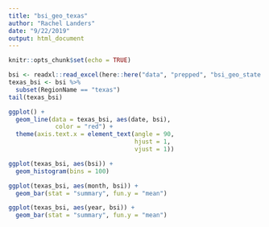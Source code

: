 ```yaml
---
title: "bsi_geo_texas"
author: "Rachel Landers"
date: "9/22/2019"
output: html_document
---
```


```r
knitr::opts_chunk$set(echo = TRUE)
```

```r
bsi <- readxl::read_excel(here::here("data", "prepped", "bsi_geo_state.xlsx"))
texas_bsi <- bsi %>%  
  subset(RegionName == "texas")
tail(texas_bsi)
```

```r
ggplot() +
  geom_line(data = texas_bsi, aes(date, bsi),
             color = "red") +
  theme(axis.text.x = element_text(angle = 90, 
                                   hjust = 1, 
                                   vjust = 1))
```
```r
ggplot(texas_bsi, aes(bsi)) +
  geom_histogram(bins = 100)
```
```r
ggplot(texas_bsi, aes(month, bsi)) +
  geom_bar(stat = "summary", fun.y = "mean")
```
```r
ggplot(texas_bsi, aes(year, bsi)) +
  geom_bar(stat = "summary", fun.y = "mean")
```

